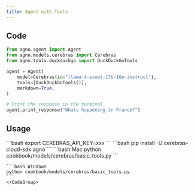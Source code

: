 ```yaml
---
title: Agent with Tools
---
```


## Code

```python cookbook/models/cerebras/basic_tools.py
from agno.agent import Agent
from agno.models.cerebras import Cerebras
from agno.tools.duckduckgo import DuckDuckGoTools

agent = Agent(
    model=Cerebras(id="llama-4-scout-17b-16e-instruct"),
    tools=[DuckDuckGoTools()],
    markdown=True,
)

# Print the response in the terminal
agent.print_response("Whats happening in France?")
```

## Usage

<Steps>
  <Snippet file="create-venv-step.mdx" />

  <Step title="Set your API key">
    ```bash
    export CEREBRAS_API_KEY=xxx
    ```
  </Step>

  <Step title="Install libraries">
    ```bash
    pip install -U cerebras-cloud-sdk agno
    ```
  </Step>

  <Step title="Run Agent">
    <CodeGroup>
    ```bash Mac
    python cookbook/models/cerebras/basic_tools.py
    ```

    ```bash Windows
    python cookbook/models/cerebras/basic_tools.py
    ```
    </CodeGroup>
  </Step>
</Steps>